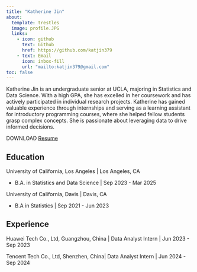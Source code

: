 ```yaml
---
title: "Katherine Jin"
about:
  template: trestles
  image: profile.JPG
  links:
    - icon: github
      text: Github
      href: https://github.com/katjin379
    - text: Email
      icon: inbox-fill
      url: "mailto:katjin379@gmail.com"
toc: false
---
```


Katherine Jin is an undergraduate senior at UCLA, majoring in Statistics and Data Science. With a high GPA, she has excelled in her coursework and has actively participated in individual research projects. Katherine has gained valuable experience through internships and serving as a learning assistant for introductory programming courses, where she helped fellow students grasp complex concepts. She is passionate about leveraging data to drive informed decisions.

DOWNLOAD [Resume](/resume.pdf)

## Education

University of California, Los Angeles | Los Angeles, CA 

- B.A. in Statistics and Data Science | Sep 2023 - Mar 2025

University of California, Davis | Davis, CA 

- B.A in Statistics | Sep 2021 - Jun 2023

## Experience

Huawei Tech Co., Ltd, Guangzhou, China | Data Analyst Intern | Jun 2023 - Sep 2023

Tencent Tech Co., Ltd, Shenzhen, China| Data Analyst Intern | Jun 2024 - Sep 2024



